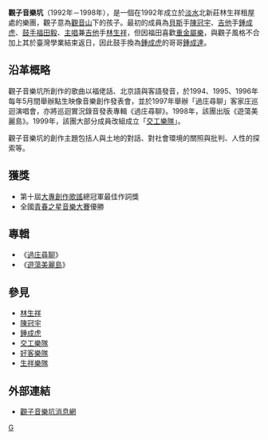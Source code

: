 '''觀子音樂坑'''（1992年－1998年），是一個在1992年成立於[[淡水區|淡水]]北新莊林生祥租屋處的樂團，觀子意為[[觀音山_(新北市)|觀音山]]下的孩子。最初的成員為[[貝斯|貝斯]]手[[陳冠宇_(歌手)|陳冠宇]]、[[吉他|吉他]]手[[鍾成虎|鍾成虎]]、[[鼓手|鼓手]][[福田毅|福田毅]]、[[主唱|主唱]]兼[[吉他|吉他]]手[[林生祥|林生祥]]，但因福田喜歡[[重金屬樂|重金屬樂]]，與觀子風格不合加上其於臺灣學業結束返日，因此鼓手換為[[鍾成虎|鍾成虎]]的哥哥[[鍾成達|鍾成達]]。

== 沿革概略 ==
觀子音樂坑所創作的歌曲以福佬話、北京語與客語發音，於1994、1995、1996年每年5月間舉辦點生映像音樂創作發表會，並於1997年舉辦「過庄尋聊」客家庄巡迴演唱會，亦將巡迴實況錄音發表專輯《過庄尋聊》。1998年，該團出版《遊蕩美麗島》。1999年，該團大部分成員改組成立「[[交工樂隊|交工樂隊]]」。

觀子音樂坑的創作主題包括人與土地的對話、對社會環境的關照與批判、人性的探索等。

== 獲獎 ==
* 第十屆[[大學城全國大專創作歌謠大賽|大專創作歌謠]]總冠軍最佳作詞獎
* 全國[[青春之星校際音樂大賽|青春之星音樂大賽]]優勝

== 專輯 ==
*《[[過庄尋聊|過庄尋聊]]》
*《[[遊蕩美麗島|遊蕩美麗島]]》

== 參見 ==
*[[林生祥|林生祥]]
*[[陳冠宇_(歌手)|陳冠宇]]
*[[鍾成虎|鍾成虎]]
*[[交工樂隊|交工樂隊]]
*[[好客樂隊|好客樂隊]]
*[[生祥樂隊|生祥樂隊]]

== 外部連結 ==
*[https://web.archive.org/web/20091227193900/http://xxx.itaiwan.net/looker/index.htm 觀子音樂坑消息網]

[[Category:台灣獨立搖滾樂團|G]]